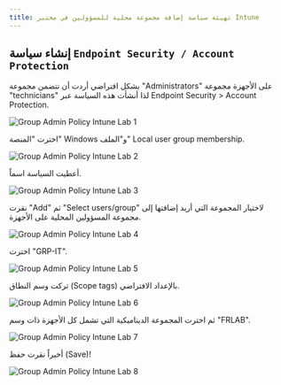 ```yaml
---  
title: تهيئة سياسة إضافة مجموعة محلية للمسؤولين في مختبر Intune
---
```


## إنشاء سياسة `Endpoint Security / Account Protection`

بشكل افتراضي أردت أن تتضمن مجموعة "Administrators" على الأجهزة مجموعة "technicians" لذا أنشأت هذه السياسة عبر Endpoint Security > Account Protection.

![Group Admin Policy Intune Lab 1](/images/intune/intune-lab/new-grouplocaladmin-intune-lab-1.png)

اخترت "المنصة" Windows و"الملف" Local user group membership.

![Group Admin Policy Intune Lab 2](/images/intune/intune-lab/new-grouplocaladmin-intune-lab-2.png)

أعطيت السياسة اسماً.

![Group Admin Policy Intune Lab 3](/images/intune/intune-lab/new-grouplocaladmin-intune-lab-3.png)

نقرت "Add" ثم "Select users/group" لاختيار المجموعة التي أريد إضافتها إلى مجموعة المسؤولين المحلية على الأجهزة.

![Group Admin Policy Intune Lab 4](/images/intune/intune-lab/new-grouplocaladmin-intune-lab-4.png)

اخترت "GRP-IT".

![Group Admin Policy Intune Lab 5](/images/intune/intune-lab/new-grouplocaladmin-intune-lab-5.png)

تركت وسم النطاق (Scope tags) بالإعداد الافتراضي.

![Group Admin Policy Intune Lab 6](/images/intune/intune-lab/new-grouplocaladmin-intune-lab-6.png)

ثم اخترت المجموعة الديناميكية التي تشمل كل الأجهزة ذات وسم "FRLAB".

![Group Admin Policy Intune Lab 7](/images/intune/intune-lab/new-grouplocaladmin-intune-lab-7.png)

أخيراً نقرت حفظ (Save)!

![Group Admin Policy Intune Lab 8](/images/intune/intune-lab/new-grouplocaladmin-intune-lab-8.png)
